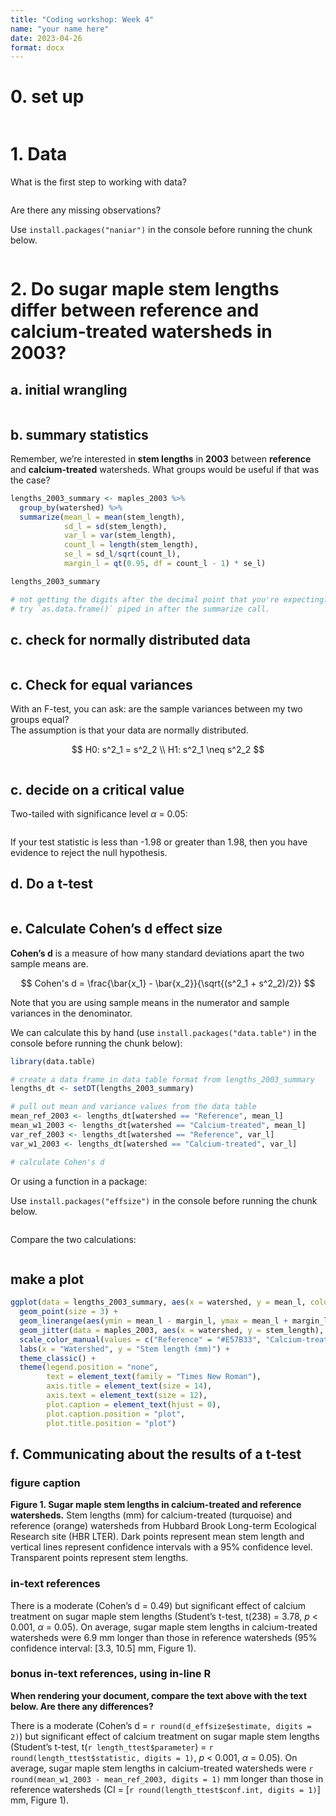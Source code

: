 ```yaml
---
title: "Coding workshop: Week 4"
name: "your name here"
date: 2023-04-26
format: docx
---
```


# 0. set up

```r

```

# 1. Data

What is the first step to working with data?

```r

```

Are there any missing observations?  

Use `install.packages("naniar")` in the console before running the chunk below.

```r

```

# 2. Do sugar maple stem lengths differ between reference and calcium-treated watersheds in 2003?

## a. initial wrangling

```r

```

## b. summary statistics

Remember, we're interested in **stem lengths** in **2003** between **reference** and **calcium-treated** watersheds. What groups would be useful if that was the case?

```r
lengths_2003_summary <- maples_2003 %>% 
  group_by(watershed) %>% 
  summarize(mean_l = mean(stem_length),
            sd_l = sd(stem_length),
            var_l = var(stem_length),
            count_l = length(stem_length),
            se_l = sd_l/sqrt(count_l),
            margin_l = qt(0.95, df = count_l - 1) * se_l) 

lengths_2003_summary

# not getting the digits after the decimal point that you're expecting?
# try `as.data.frame()` piped in after the summarize call.
```

## c. check for normally distributed data

```r

```

## c. Check for equal variances

With an F-test, you can ask: are the sample variances between my two groups equal?  
The assumption is that your data are normally distributed.

$$
H0: s^2_1 = s^2_2 \\
H1: s^2_1 \neq s^2_2
$$

```r

```

## c. decide on a critical value

Two-tailed with significance level $\alpha$ = 0.05:

```r

```

If your test statistic is less than -1.98 or greater than 1.98, then you have evidence to reject the null hypothesis.

## d. Do a t-test 

```r

```

## e. Calculate Cohen's d effect size

**Cohen's d** is a measure of how many standard deviations apart the two sample means are. 

$$
Cohen's d = \frac{\bar{x_1} - \bar{x_2}}{\sqrt{(s^2_1 + s^2_2)/2}}
$$

Note that you are using sample means in the numerator and sample variances in the denominator.  

We can calculate this by hand (use `install.packages("data.table")` in the console before running the chunk below):  

```r
library(data.table)

# create a data frame in data table format from lengths_2003_summary
lengths_dt <- setDT(lengths_2003_summary)

# pull out mean and variance values from the data table 
mean_ref_2003 <- lengths_dt[watershed == "Reference", mean_l]
mean_w1_2003 <- lengths_dt[watershed == "Calcium-treated", mean_l]
var_ref_2003 <- lengths_dt[watershed == "Reference", var_l]
var_w1_2003 <- lengths_dt[watershed == "Calcium-treated", var_l]

# calculate Cohen's d

```

Or using a function in a package:  

Use `install.packages("effsize")` in the console before running the chunk below.

```r

```

Compare the two calculations:

```r

```

## make a plot

```r
ggplot(data = lengths_2003_summary, aes(x = watershed, y = mean_l, color = watershed)) +
  geom_point(size = 3) +
  geom_linerange(aes(ymin = mean_l - margin_l, ymax = mean_l + margin_l), linewidth = 1) +
  geom_jitter(data = maples_2003, aes(x = watershed, y = stem_length), alpha = 0.3) +
  scale_color_manual(values = c("Reference" = "#E57B33", "Calcium-treated" = "#039199")) +
  labs(x = "Watershed", y = "Stem length (mm)") +
  theme_classic() +
  theme(legend.position = "none",
        text = element_text(family = "Times New Roman"),
        axis.title = element_text(size = 14),
        axis.text = element_text(size = 12),
        plot.caption = element_text(hjust = 0),
        plot.caption.position = "plot",
        plot.title.position = "plot")
```

## f. Communicating about the results of a t-test

### figure caption

**Figure 1. Sugar maple stem lengths in calcium-treated and reference watersheds.** Stem lengths (mm) for calcium-treated (turquoise) and reference (orange) watersheds from Hubbard Brook Long-term Ecological Research site (HBR LTER). Dark points represent mean stem length and vertical lines represent confidence intervals with a 95% confidence level. Transparent points represent stem lengths.

### in-text references

There is a moderate (Cohen's d = 0.49) but significant effect of calcium treatment on sugar maple stem lengths (Student's t-test, t(238) = 3.78, _p_ < 0.001, $\alpha$ = 0.05). On average, sugar maple stem lengths in calcium-treated watersheds were 6.9 mm longer than those in reference watersheds (95% confidence interval: [3.3, 10.5] mm, Figure 1). 

### bonus in-text references, using in-line R

**When rendering your document, compare the text above with the text below. Are there any differences?**  

There is a moderate (Cohen's d = `r round(d_effsize$estimate, digits = 2)`) but significant effect of calcium treatment on sugar maple stem lengths (Student's t-test, t(`r length_ttest$parameter`) = `r round(length_ttest$statistic, digits = 1)`, _p_ < 0.001, $\alpha$ = 0.05). On average, sugar maple stem lengths in calcium-treated watersheds were `r round(mean_w1_2003 - mean_ref_2003, digits = 1)` mm longer than those in reference watersheds (CI = [`r round(length_ttest$conf.int, digits = 1)`] mm, Figure 1). 
